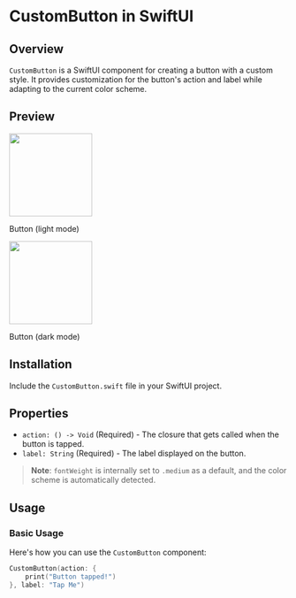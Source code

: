 # CustomButton in SwiftUI

## Overview

`CustomButton` is a SwiftUI component for creating a button with a custom style. It provides customization for the button's action and label while adapting to the current color scheme.

## Preview

<div style={{ display: "flex", justifyContent: "center" }}>
  <div style={{ marginRight: "40px" }}>
    <img src="www.swiftcn.lol/buttonLight.png" width="150" />
    <p>Button (light mode)</p>
  </div>
  <div>
    <img src="www.swiftcn.lol/buttonDark.png" width="150" />
    <p>Button (dark mode)</p>
  </div>
</div>

## Installation

Include the `CustomButton.swift` file in your SwiftUI project.

## Properties

- `action: () -> Void` (Required) - The closure that gets called when the button is tapped.
- `label: String` (Required) - The label displayed on the button.

> **Note**: `fontWeight` is internally set to `.medium` as a default, and the color scheme is automatically detected.

## Usage

### Basic Usage

Here's how you can use the `CustomButton` component:

```swift
CustomButton(action: {
    print("Button tapped!")
}, label: "Tap Me")
```
